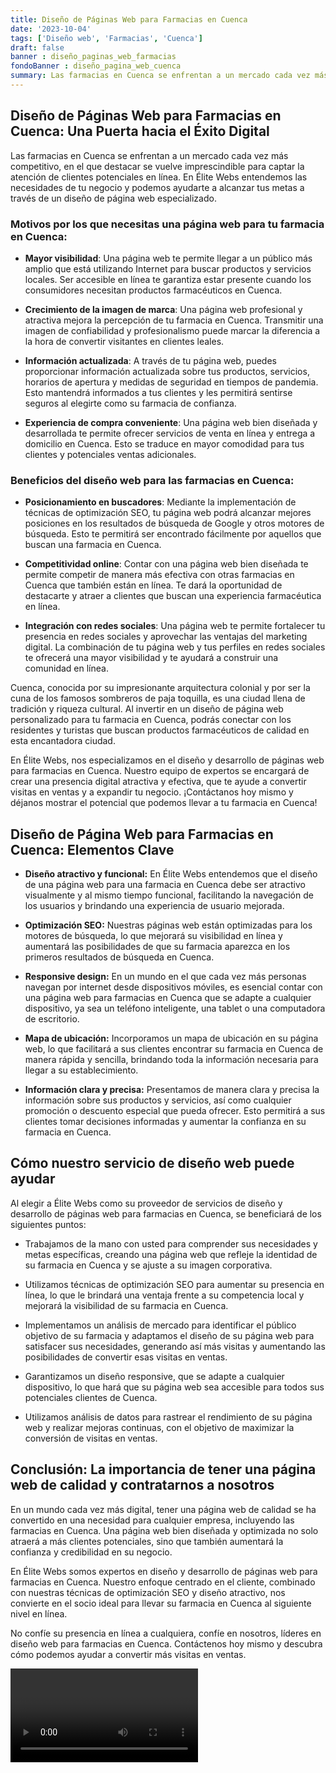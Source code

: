```yaml
---
title: Diseño de Páginas Web para Farmacias en Cuenca
date: '2023-10-04'
tags: ['Diseño web', 'Farmacias', 'Cuenca']
draft: false
banner : diseño_paginas_web_farmacias
fondoBanner : diseño_pagina_web_cuenca
summary: Las farmacias en Cuenca se enfrentan a un mercado cada vez más competitivo, en el que destacar se vuelve imprescindible para captar la atención de clientes potenciales en línea. En Élite Webs entendemos las necesidades de tu negocio y podemos ayudarte a alcanzar tus metas a través de un diseño de página web especializado.
---
```


## Diseño de Páginas Web para Farmacias en Cuenca: Una Puerta hacia el Éxito Digital

Las farmacias en Cuenca se enfrentan a un mercado cada vez más competitivo, en el que destacar se vuelve imprescindible para captar la atención de clientes potenciales en línea. En Élite Webs entendemos las necesidades de tu negocio y podemos ayudarte a alcanzar tus metas a través de un diseño de página web especializado.

### Motivos por los que necesitas una página web para tu farmacia en Cuenca:

- **Mayor visibilidad**: Una página web te permite llegar a un público más amplio que está utilizando Internet para buscar productos y servicios locales. Ser accesible en línea te garantiza estar presente cuando los consumidores necesitan productos farmacéuticos en Cuenca.

- **Crecimiento de la imagen de marca**: Una página web profesional y atractiva mejora la percepción de tu farmacia en Cuenca. Transmitir una imagen de confiabilidad y profesionalismo puede marcar la diferencia a la hora de convertir visitantes en clientes leales.

- **Información actualizada**: A través de tu página web, puedes proporcionar información actualizada sobre tus productos, servicios, horarios de apertura y medidas de seguridad en tiempos de pandemia. Esto mantendrá informados a tus clientes y les permitirá sentirse seguros al elegirte como su farmacia de confianza.

- **Experiencia de compra conveniente**: Una página web bien diseñada y desarrollada te permite ofrecer servicios de venta en línea y entrega a domicilio en Cuenca. Esto se traduce en mayor comodidad para tus clientes y potenciales ventas adicionales.

### Beneficios del diseño web para las farmacias en Cuenca:

- **Posicionamiento en buscadores**: Mediante la implementación de técnicas de optimización SEO, tu página web podrá alcanzar mejores posiciones en los resultados de búsqueda de Google y otros motores de búsqueda. Esto te permitirá ser encontrado fácilmente por aquellos que buscan una farmacia en Cuenca.

- **Competitividad online**: Contar con una página web bien diseñada te permite competir de manera más efectiva con otras farmacias en Cuenca que también están en línea. Te dará la oportunidad de destacarte y atraer a clientes que buscan una experiencia farmacéutica en línea.

- **Integración con redes sociales**: Una página web te permite fortalecer tu presencia en redes sociales y aprovechar las ventajas del marketing digital. La combinación de tu página web y tus perfiles en redes sociales te ofrecerá una mayor visibilidad y te ayudará a construir una comunidad en línea.

Cuenca, conocida por su impresionante arquitectura colonial y por ser la cuna de los famosos sombreros de paja toquilla, es una ciudad llena de tradición y riqueza cultural. Al invertir en un diseño de página web personalizado para tu farmacia en Cuenca, podrás conectar con los residentes y turistas que buscan productos farmacéuticos de calidad en esta encantadora ciudad.

En Élite Webs, nos especializamos en el diseño y desarrollo de páginas web para farmacias en Cuenca. Nuestro equipo de expertos se encargará de crear una presencia digital atractiva y efectiva, que te ayude a convertir visitas en ventas y a expandir tu negocio. ¡Contáctanos hoy mismo y déjanos mostrar el potencial que podemos llevar a tu farmacia en Cuenca!

<GifSeo />

<Cta />

## Diseño de Página Web para Farmacias en Cuenca: Elementos Clave

- **Diseño atractivo y funcional:** En Élite Webs entendemos que el diseño de una página web para una farmacia en Cuenca debe ser atractivo visualmente y al mismo tiempo funcional, facilitando la navegación de los usuarios y brindando una experiencia de usuario mejorada.

- **Optimización SEO:** Nuestras páginas web están optimizadas para los motores de búsqueda, lo que mejorará su visibilidad en línea y aumentará las posibilidades de que su farmacia aparezca en los primeros resultados de búsqueda en Cuenca.

- **Responsive design:** En un mundo en el que cada vez más personas navegan por internet desde dispositivos móviles, es esencial contar con una página web para farmacias en Cuenca que se adapte a cualquier dispositivo, ya sea un teléfono inteligente, una tablet o una computadora de escritorio.

- **Mapa de ubicación:** Incorporamos un mapa de ubicación en su página web, lo que facilitará a sus clientes encontrar su farmacia en Cuenca de manera rápida y sencilla, brindando toda la información necesaria para llegar a su establecimiento.

- **Información clara y precisa:** Presentamos de manera clara y precisa la información sobre sus productos y servicios, así como cualquier promoción o descuento especial que pueda ofrecer. Esto permitirá a sus clientes tomar decisiones informadas y aumentar la confianza en su farmacia en Cuenca.

## Cómo nuestro servicio de diseño web puede ayudar

Al elegir a Élite Webs como su proveedor de servicios de diseño y desarrollo de páginas web para farmacias en Cuenca, se beneficiará de los siguientes puntos:

- Trabajamos de la mano con usted para comprender sus necesidades y metas específicas, creando una página web que refleje la identidad de su farmacia en Cuenca y se ajuste a su imagen corporativa.

- Utilizamos técnicas de optimización SEO para aumentar su presencia en línea, lo que le brindará una ventaja frente a su competencia local y mejorará la visibilidad de su farmacia en Cuenca.

- Implementamos un análisis de mercado para identificar el público objetivo de su farmacia y adaptamos el diseño de su página web para satisfacer sus necesidades, generando así más visitas y aumentando las posibilidades de convertir esas visitas en ventas.

- Garantizamos un diseño responsive, que se adapte a cualquier dispositivo, lo que hará que su página web sea accesible para todos sus potenciales clientes de Cuenca.

- Utilizamos análisis de datos para rastrear el rendimiento de su página web y realizar mejoras continuas, con el objetivo de maximizar la conversión de visitas en ventas.

## Conclusión: La importancia de tener una página web de calidad y contratarnos a nosotros

En un mundo cada vez más digital, tener una página web de calidad se ha convertido en una necesidad para cualquier empresa, incluyendo las farmacias en Cuenca. Una página web bien diseñada y optimizada no solo atraerá a más clientes potenciales, sino que también aumentará la confianza y credibilidad en su negocio.

En Élite Webs somos expertos en diseño y desarrollo de páginas web para farmacias en Cuenca. Nuestro enfoque centrado en el cliente, combinado con nuestras técnicas de optimización SEO y diseño atractivo, nos convierte en el socio ideal para llevar su farmacia en Cuenca al siguiente nivel en línea.

No confíe su presencia en línea a cualquiera, confíe en nosotros, líderes en diseño web para farmacias en Cuenca. Contáctenos hoy mismo y descubra cómo podemos ayudar a convertir más visitas en ventas.

<Video />

<CtaBot job='Farmacias' city='Cuenca'/>

<Gmaps query='Cuenca+españa+maps' />